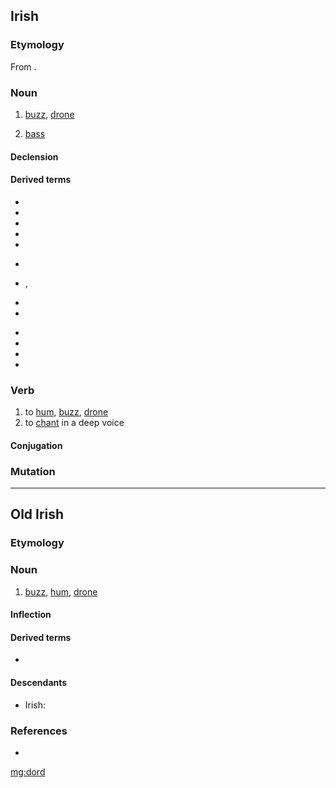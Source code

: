 {{also|dörd}}
==Irish==

===Etymology===
From {{inh|ga|sga|dord||buzzing, humming, droning, intoning}}.

===Noun===
{{ga-noun|m|doird|doird}}

# [[buzz]], [[drone]]
# {{lb|ga|music}} [[bass]]

====Declension====
{{ga-decl-m1|d|ord|oird}}

====Derived terms====
{{der3-top}}
* {{l|ga|andord|t=drone, chant}}
* {{l|ga|dordfhocal|t=buzzword}}
* {{l|ga|dord figiúrtha|t=figured bass}}
* {{l|ga|dord-druma|t=bass drum}}
* {{l|ga|dordeochair|t=bass clef}}
{{der3-mid}}
* {{l|ga|dordghuth|t=bass voice}}
* {{l|ga|dordlíne}}, {{l|ga|líne an doird|t=bassline}}
* {{l|ga|dordóir|t=bassist}}
* {{l|ga|dordveidhil|t=cello}}
{{der3-mid}}
* {{l|ga|dordveidhlín|t=bass fiddle}}
* {{l|ga|fo-dhord|t=subdued murmur; backbiting}}
* {{l|ga|fo-dhordaire|t=subwoofer}}
* {{l|ga|olldord|t=double bass, contrabass}}
{{der3-bottom}}

===Verb===
{{ga-verb|pres=dordann|fut=dordfaidh|vn=dordadh|pp=dordta}}

# to [[hum]], [[buzz]], [[drone]]
# to [[chant]] in a deep voice

====Conjugation====
{{ga-conj-1a|d|or|d|broad}}

===Mutation===
{{ga-mut-cons|d|ord}}

----

==Old Irish==

===Etymology===
{{rfe|sga}}

===Noun===
{{sga-noun}}

# [[buzz]], [[hum]], [[drone]]

====Inflection====
{{sga-decl-noun
|class=o-?
}}

====Derived terms====
* {{l|sga|dordaid}}

====Descendants====
* Irish: {{l|ga|dord}}

===References===
* {{R:DIL|18319}}

[[mg:dord]]